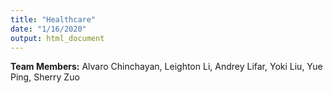 ```yaml
---
title: "Healthcare"
date: "1/16/2020"
output: html_document
---
```


**Team Members:** Alvaro Chinchayan, Leighton Li, Andrey Lifar, Yoki Liu, Yue Ping, Sherry Zuo